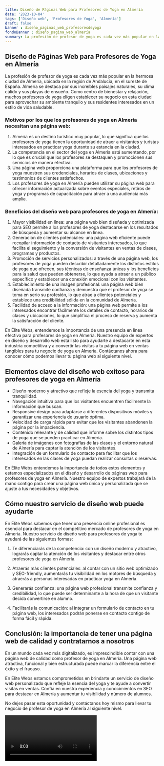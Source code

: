 ```yaml
---
title: Diseño de Páginas Web para Profesores de Yoga en Almería
date: '2023-10-04'
tags: ['Diseño web', 'Profesores de Yoga', 'Almería']
draft: false
banner : diseño_paginas_web_profesoresdeyoga
fondoBanner : diseño_pagina_web_almería
summary: La profesión de profesor de yoga es cada vez más popular en la hermosa ciudad de Almería, ubicada en la región de Andalucía, en el sureste de España. Almería se destaca por sus increíbles paisajes naturales, su clima cálido y sus playas de ensueño. Como centro de bienestar y relajación, muchos profesores de yoga eligen establecer su negocio en esta ciudad para aprovechar su ambiente tranquilo y sus residentes interesados en un estilo de vida saludable.
---
```


## Diseño de Páginas Web para Profesores de Yoga en Almería

La profesión de profesor de yoga es cada vez más popular en la hermosa ciudad de Almería, ubicada en la región de Andalucía, en el sureste de España. Almería se destaca por sus increíbles paisajes naturales, su clima cálido y sus playas de ensueño. Como centro de bienestar y relajación, muchos profesores de yoga eligen establecer su negocio en esta ciudad para aprovechar su ambiente tranquilo y sus residentes interesados en un estilo de vida saludable.

### Motivos por los que los profesores de yoga en Almería necesitan una página web:
1. Almería es un destino turístico muy popular, lo que significa que los profesores de yoga tienen la oportunidad de atraer a visitantes y turistas interesados en practicar yoga durante su estancia en la ciudad.
2. La competencia en el sector del yoga en Almería está aumentando, por lo que es crucial que los profesores se destaquen y promocionen sus servicios de manera efectiva.
3. Una página web proporciona una plataforma para que los profesores de yoga muestren sus credenciales, horarios de clases, ubicaciones y testimonios de clientes satisfechos.
4. Los profesores de yoga en Almería pueden utilizar su página web para ofrecer información actualizada sobre eventos especiales, retiros de yoga y programas de capacitación para atraer a una audiencia más amplia.

### Beneficios del diseño web para profesores de yoga en Almería:
1. Mayor visibilidad en línea: una página web bien diseñada y optimizada para SEO permite a los profesores de yoga destacarse en los resultados de búsqueda y aumentar su alcance en línea.
2. Generación de clientes potenciales: una página web eficiente puede recopilar información de contacto de visitantes interesados, lo que facilita el seguimiento y la conversión de visitantes en ventas de clases, programas y productos.
3. Promoción de servicios personalizados: a través de una página web, los profesores de yoga pueden describir detalladamente los distintos estilos de yoga que ofrecen, sus técnicas de enseñanza únicas y los beneficios para la salud que pueden obtenerse, lo que ayuda a atraer a un público específico y establecer una conexión emocional con los visitantes.
4. Establecimiento de una imagen profesional: una página web bien diseñada transmite confianza y demuestra que el profesor de yoga se toma en serio su profesión, lo que atrae a clientes potenciales y establece una credibilidad sólida en la comunidad de Almería.
5. Facilidad de acceso a la información: una página web permite a los interesados encontrar fácilmente los detalles de contacto, horarios de clases y ubicaciones, lo que simplifica el proceso de reserva y aumenta la satisfacción del cliente.

En Élite Webs, entendemos la importancia de una presencia en línea efectiva para profesores de yoga en Almería. Nuestro equipo de expertos en diseño y desarrollo web está listo para ayudarte a destacarte en esta industria competitiva y a convertir las visitas a tu página web en ventas tangibles para tu negocio de yoga en Almería. Contáctanos ahora para conocer cómo podemos llevar tu página web al siguiente nivel.

<GifSeo />

<Cta />

## Elementos clave del diseño web exitoso para profesores de yoga en Almería

- Diseño moderno y atractivo que refleje la esencia del yoga y transmita tranquilidad.
- Navegación intuitiva para que los visitantes encuentren fácilmente la información que buscan.
- Responsive design para adaptarse a diferentes dispositivos móviles y garantizar una experiencia de usuario óptima.
- Velocidad de carga rápida para evitar que los visitantes abandonen la página por la impaciencia.
- Contenido relevante y de calidad que informe sobre los distintos tipos de yoga que se pueden practicar en Almería.
- Galería de imágenes con fotografías de las clases y el entorno natural de Almería para captar la atención de los visitantes.
- Integración de un formulario de contacto para facilitar que los interesados en las clases de yoga puedan realizar consultas o reservas.

En Élite Webs entendemos la importancia de todos estos elementos y estamos especializados en el diseño y desarrollo de páginas web para profesores de yoga en Almería. Nuestro equipo de expertos trabajará de la mano contigo para crear una página web única y personalizada que se ajuste a tus necesidades y objetivos.

## Cómo nuestro servicio de diseño web puede ayudarte

En Élite Webs sabemos que tener una presencia online profesional es esencial para destacar en el competitivo mercado de profesores de yoga en Almería. Nuestro servicio de diseño web para profesores de yoga te ayudará de las siguientes formas:

1. Te diferenciarás de la competencia: con un diseño moderno y atractivo, lograrás captar la atención de los visitantes y destacar entre otros profesores de yoga en Almería.

2. Atraerás más clientes potenciales: al contar con un sitio web optimizado y SEO-friendly, aumentarás tu visibilidad en los motores de búsqueda y atraerás a personas interesadas en practicar yoga en Almería.

3. Generarás confianza: una página web profesional transmite confianza y credibilidad, lo que puede ser determinante a la hora de que un visitante decida convertirse en alumno.

4. Facilitarás la comunicación: al integrar un formulario de contacto en tu página web, los interesados podrán ponerse en contacto contigo de forma fácil y rápida.

## Conclusión: la importancia de tener una página web de calidad y contratarnos a nosotros

En un mundo cada vez más digitalizado, es imprescindible contar con una página web de calidad como profesor de yoga en Almería. Una página web atractiva, funcional y bien estructurada puede marcar la diferencia entre el éxito y el fracaso.

En Élite Webs estamos comprometidos en brindarte un servicio de diseño web personalizado que refleje la esencia del yoga y te ayude a convertir visitas en ventas. Confía en nuestra experiencia y conocimientos en SEO para destacar en Almería y aumentar tu visibilidad y número de alumnos.

No dejes pasar esta oportunidad y contáctanos hoy mismo para llevar tu negocio de profesor de yoga en Almería al siguiente nivel.

<Video />

<CtaBot job='Profesores de Yoga' city='Almería'/>

<Gmaps query='Almería+españa+maps' />